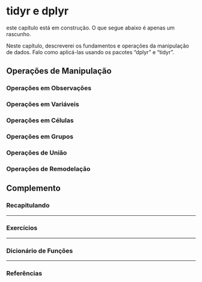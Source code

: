 # tidyr e dplyr {#tidyr-dplyr}

:::{.warn}
este capítulo está em construção. O que segue abaixo é apenas um rascunho.
:::


Neste capítulo, descreverei os fundamentos e operações da manipulação de dados. Falo como aplicá-las usando os pacotes "dplyr" e "tidyr".


## Operações de Manipulação

### Operações em Observações


### Operações em Variáveis


### Operações em Células


### Operações em Grupos


### Operações de União


### Operações de Remodelação



<div class="double-hrule"></div>

## Complemento {.unlisted .unnumbered}

### Recapitulando {-}


---

### Exercícios {-}


---

### Dicionário de Funções {-}


---

### Referências {-}

